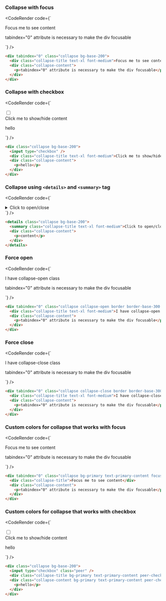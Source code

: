 
### Collapse with focus

<CodeRender
  code={`
  <div tabindex="0" class="collapse bg-base-200"> 
  <div class="collapse-title text-xl font-medium">
    Focus me to see content
  </div>
  <div class="collapse-content"> 
    <p>tabindex="0" attribute is necessary to make the div focusable</p>
  </div>
</div>
  `}
/>

```html
<div tabindex="0" class="collapse bg-base-200">
  <div class="collapse-title text-xl font-medium">Focus me to see content</div>
  <div class="collapse-content">
    <p>tabindex="0" attribute is necessary to make the div focusable</p>
  </div>
</div>
```

### Collapse with checkbox

<CodeRender
  code={`
 <div class="collapse bg-base-200">
  <input type="checkbox" /> 
  <div class="collapse-title text-xl font-medium">
    Click me to show/hide content
  </div>
  <div class="collapse-content"> 
    <p>hello</p>
  </div>
</div>
  `}
/>

```html
<div class="collapse bg-base-200">
  <input type="checkbox" />
  <div class="collapse-title text-xl font-medium">Click me to show/hide content</div>
  <div class="collapse-content">
    <p>hello</p>
  </div>
</div>
```

### Collapse using `<details>` and `<summary>` tag

<CodeRender
  code={`
<details class="collapse bg-base-200">
  <summary class="collapse-title text-xl font-medium">Click to open/close</summary>
  <div class="collapse-content"> 
    <p>content</p>
  </div>
</details>
  `}
/>

```html
<details class="collapse bg-base-200">
  <summary class="collapse-title text-xl font-medium">Click to open/close</summary>
  <div class="collapse-content">
    <p>content</p>
  </div>
</details>
```

### Force open

<CodeRender
  code={`
<div tabindex="0" class="collapse collapse-open border border-base-300 bg-base-200"> 
  <div class="collapse-title text-xl font-medium">
    I have collapse-open class
  </div>
  <div class="collapse-content"> 
    <p>tabindex="0" attribute is necessary to make the div focusable</p>
  </div>
</div>
  `}
/>

```html
<div tabindex="0" class="collapse collapse-open border border-base-300 bg-base-200">
  <div class="collapse-title text-xl font-medium">I have collapse-open class</div>
  <div class="collapse-content">
    <p>tabindex="0" attribute is necessary to make the div focusable</p>
  </div>
</div>
```

### Force close

<CodeRender
  code={`
<div tabindex="0" class="collapse collapse-close border border-base-300 bg-base-200"> 
  <div class="collapse-title text-xl font-medium">
    I have collapse-close class
  </div>
  <div class="collapse-content"> 
    <p>tabindex="0" attribute is necessary to make the div focusable</p>
  </div>
</div>
  `}
/>

```html
<div tabindex="0" class="collapse collapse-close border border-base-300 bg-base-200">
  <div class="collapse-title text-xl font-medium">I have collapse-close class</div>
  <div class="collapse-content">
    <p>tabindex="0" attribute is necessary to make the div focusable</p>
  </div>
</div>
```

### Custom colors for collapse that works with focus

<CodeRender
  code={`
<div tabindex="0" class="collapse bg-primary text-primary-content focus:bg-success focus:text-success-content">
  <div class="collapse-title">
    Focus me to see content
  </div>
  <div class="collapse-content"> 
    <p>tabindex="0" attribute is necessary to make the div focusable</p>
  </div>
</div>
  `}
/>

```html
<div tabindex="0" class="collapse bg-primary text-primary-content focus:bg-success focus:text-success-content">
  <div class="collapse-title">Focus me to see content</div>
  <div class="collapse-content">
    <p>tabindex="0" attribute is necessary to make the div focusable</p>
  </div>
</div>
```

### Custom colors for collapse that works with checkbox

<CodeRender
  code={`
<div class="collapse bg-base-200">
  <input type="checkbox" class="peer" /> 
  <div class="collapse-title bg-primary text-primary-content peer-checked:bg-success peer-checked:text-success-content">
    Click me to show/hide content
  </div>
  <div class="collapse-content bg-primary text-primary-content peer-checked:bg-success peer-checked:text-success-content"> 
    <p>hello</p>
  </div>
</div>
  `}
/>

```html
<div class="collapse bg-base-200">
  <input type="checkbox" class="peer" />
  <div class="collapse-title bg-primary text-primary-content peer-checked:bg-success peer-checked:text-success-content">Click me to show/hide content</div>
  <div class="collapse-content bg-primary text-primary-content peer-checked:bg-success peer-checked:text-success-content">
    <p>hello</p>
  </div>
</div>
```
